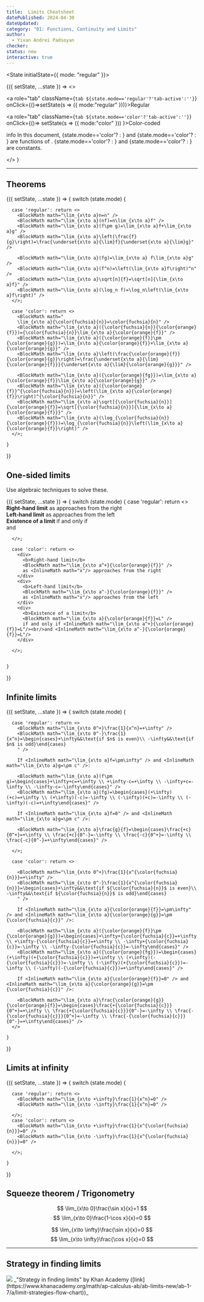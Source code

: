 ```yaml
---
title:  Limits Cheatsheet
datePublished: 2024-04-30
dateUpdated: 
category: "01: Functions, Continuity and Limits"
author: 
  - Yivan Andrei Padsoyan
checker: 
status: new
interactive: true
---
```


<State initialState={{ mode: "regular" }}>

<Observe>
{({ setState, ...state }) => <>

<div role="tablist" className="tabs tabs-boxed my-5 ">

  <a role="tab" 
  className={`tab ${state.mode=='regular'?'tab-active':''}`} 
  onClick={()=>setState(s => ({ mode:"regular" }))}>Regular</a>

  <a role="tab" className={`tab ${state.mode=='color'?'tab-active':''}`} onClick={()=>
    setState(s => ({ mode:"color" }))
    }>Color-coded</a>
</div>

<div role="alert" className="alert my-5">
  <span className="material-symbols-outlined">info</span>
  <span>In this document, {state.mode=='color'?<InlineMath math="\color{orange}{f}"/> : <InlineMath math="f" />} and {state.mode=='color'?<InlineMath math="\color{orange}{g}"/> : <InlineMath math="g" />} are functions of <InlineMath math="x" />. {state.mode=='color'?<InlineMath math="\color{fuchsia}{n}"/> : <InlineMath math="n" />} and {state.mode=='color'?<InlineMath math="\color{fuchsia}{c}"/> : <InlineMath math="c" />} are constants.</span>
</div>

</>
}
</Observe>

---

## Theorems

<div className="grid grid-flow-row md:grid-rows-4 md:grid-flow-col gap-y-3 md:gap-0">


<Observe>
  {({ setState, ...state }) => {
    switch (state.mode) {
      
      case 'regular': return <>
        <BlockMath math="\lim_{x\to a}n=n" />
        <BlockMath math="\lim_{x\to a}(nf)=n\lim_{x\to a}f" />
        <BlockMath math="\lim_{x\to a}(f\pm g)=\lim_{x\to a}f+\lim_{x\to a}g" />
        <BlockMath math="\lim_{x\to a}\left(\frac{f}{g}\right)=\frac{\underset{x\to a}{\lim}f}{\underset{x\to a}{\lim}g}" />

        <BlockMath math="\lim_{x\to a}(fg)=\lim_{x\to a} f\lim_{x\to a}g" />
        <BlockMath math="\lim_{x\to a}(f^n)=\left(\lim_{x\to a}f\right)^n" />
        <BlockMath math="\lim_{x\to a}\sqrt[n]{f}=\sqrt[n]{\lim_{x\to a}f}" />
        <BlockMath math="\lim_{x\to a}(\log_n f)=\log_n\left(\lim_{x\to a}f\right)" />
      </>;

      case 'color': return <>
        <BlockMath math="
        \lim_{x\to a}{\color{fuchsia}{n}}=\color{fuchsia}{n}" />
        <BlockMath math="\lim_{x\to a}({\color{fuchsia}{n}}{\color{orange}{f}})={\color{fuchsia}{n}}\lim_{x\to a}{\color{orange}{f}}" />
        <BlockMath math="\lim_{x\to a}({\color{orange}{f}}\pm {\color{orange}{g}})=\lim_{x\to a}{\color{orange}{f}}+\lim_{x\to a}{\color{orange}{g}}" />
        <BlockMath math="\lim_{x\to a}\left(\frac{\color{orange}{f}}{\color{orange}{g}}\right)=\frac{\underset{x\to a}{\lim}{\color{orange}{f}}}{\underset{x\to a}{\lim}{\color{orange}{g}}}" />

        <BlockMath math="\lim_{x\to a}({\color{orange}{fg}})=\lim_{x\to a} {\color{orange}{f}}\lim_{x\to a}{\color{orange}{g}}" />
        <BlockMath math="\lim_{x\to a}({\color{orange}{f}}^{\color{fuchsia}{n}})=\left(\lim_{x\to a}{\color{orange}{f}}\right)^{\color{fuchsia}{n}}" />
        <BlockMath math="\lim_{x\to a}\sqrt[{\color{fuchsia}{n}}]{\color{orange}{f}}=\sqrt[{\color{fuchsia}{n}}]{\lim_{x\to a}{\color{orange}{f}}}" />
        <BlockMath math="\lim_{x\to a}(\log_{\color{fuchsia}{n}} {\color{orange}{f}})=\log_{\color{fuchsia}{n}}\left(\lim_{x\to a}{\color{orange}{f}}\right)" />
      </>;

    }
  }}
</Observe>

</div>

## One-sided limits
Use algebraic techniques to solve these.

<div className="grid grid-flow-row md:grid-flow-col gap-y-3 md:gap-0">


<Observe>
  {({ setState, ...state }) => {
    switch (state.mode) {
      case 'regular': return <>
        <div>
          <b>Right-hand limit</b>
          <BlockMath math="\lim_{x\to a^+}{f}" />
          as <InlineMath math="x"/> approaches from the right
        </div>
        <div>
          <b>Left-hand limit</b>
          <BlockMath math="\lim_{x\to a^-}{f}" />
          as <InlineMath math="x"/> approaches from the left
        </div>
        <div>
          <b>Existence of a limit</b>
          <BlockMath math="\lim_{x\to a}{f}=L" />
          if and only if <InlineMath math="\lim_{x\to a^+}{f}=L"/><br/>and <InlineMath math="\lim_{x\to a^-}{f}=L"/>
        </div>

      </>;

      case 'color': return <>
        <div>
          <b>Right-hand limit</b>
          <BlockMath math="\lim_{x\to a^+}{\color{orange}{f}}" />
          as <InlineMath math="x"/> approaches from the right
        </div>
        <div>
          <b>Left-hand limit</b>
          <BlockMath math="\lim_{x\to a^-}{\color{orange}{f}}" />
          as <InlineMath math="x"/> approaches from the left
        </div>
        <div>
          <b>Existence of a limit</b>
          <BlockMath math="\lim_{x\to a}{\color{orange}{f}}=L" />
          if and only if <InlineMath math="\lim_{x\to a^+}{\color{orange}{f}}=L"/><br/>and <InlineMath math="\lim_{x\to a^-}{\color{orange}{f}}=L"/>
        </div>

      </>;


    }
  }}
</Observe>

</div>

## Infinite limits

<Observe>
  {({ setState, ...state }) => {
    switch (state.mode) {
      
      case 'regular': return <>
        <BlockMath math="\lim_{x\to 0^+}\frac{1}{x^n}=+\infty" />
        <BlockMath math="\lim_{x\to 0^-}\frac{1}{x^n}=\begin{cases}+\infty&&\text{if $n$ is even}\\ -\infty&&\text{if $n$ is odd}\end{cases}
        " />
        
        If <InlineMath math="\lim_{x\to a}f=\pm\infty" /> and <InlineMath math="\lim_{x\to a}g=\pm c" />:

        <BlockMath math="\lim_{x\to a}(f\pm g)=\begin{cases}+\infty+c=+\infty \\ +\infty-c=+\infty \\ -\infty+c=-\infty \\ -\infty-c=-\infty\end{cases}" />
        <BlockMath math="\lim_{x\to a}(fg)=\begin{cases}(+\infty)(+c)=+\infty \\ (+\infty)(-c)=-\infty \\ (-\infty)(+c)=-\infty \\ (-\infty)(-c)=+\infty\end{cases}" />

        If <InlineMath math="\lim_{x\to a}f=0" /> and <InlineMath math="\lim_{x\to a}g=\pm c" />:

        <BlockMath math="\lim_{x\to a}\frac{g}{f}=\begin{cases}\frac{+c}{0^+}=+\infty \\ \frac{+c}{0^-}=-\infty \\ \frac{-c}{0^+}=-\infty \\ \frac{-c}{0^-}=+\infty\end{cases}" />

      </>;

      case 'color': return <>
        
        <BlockMath math="\lim_{x\to 0^+}\frac{1}{x^{\color{fuchsia}{n}}}=+\infty" />
        <BlockMath math="\lim_{x\to 0^-}\frac{1}{x^{\color{fuchsia}{n}}}=\begin{cases}+\infty&&\text{if ${\color{fuchsia}{n}}$ is even}\\ -\infty&&\text{if ${\color{fuchsia}{n}}$ is odd}\end{cases}
        " />
        
        If <InlineMath math="\lim_{x\to a}{\color{orange}{f}}=\pm\infty" /> and <InlineMath math="\lim_{x\to a}{\color{orange}{g}}=\pm {\color{fuchsia}{c}}" />:

        <BlockMath math="\lim_{x\to a}({\color{orange}{f}}\pm {\color{orange}{g}})=\begin{cases}+\infty+{\color{fuchsia}{c}}=+\infty \\ +\infty-{\color{fuchsia}{c}}=+\infty \\ -\infty+{\color{fuchsia}{c}}=-\infty \\ -\infty-{\color{fuchsia}{c}}=-\infty\end{cases}" />
        <BlockMath math="\lim_{x\to a}({\color{orange}{fg}})=\begin{cases}(+\infty)(+{\color{fuchsia}{c}})=+\infty \\ (+\infty)(-{\color{fuchsia}{c}})=-\infty \\ (-\infty)(+{\color{fuchsia}{c}})=-\infty \\ (-\infty)(-{\color{fuchsia}{c}})=+\infty\end{cases}" />

        If <InlineMath math="\lim_{x\to a}{\color{orange}{f}}=0" /> and <InlineMath math="\lim_{x\to a}{\color{orange}{g}}=\pm {\color{fuchsia}{c}}" />:

        <BlockMath math="\lim_{x\to a}\frac{\color{orange}{g}}{\color{orange}{f}}=\begin{cases}\frac{+{\color{fuchsia}{c}}}{0^+}=+\infty \\ \frac{+{\color{fuchsia}{c}}}{0^-}=-\infty \\ \frac{-{\color{fuchsia}{c}}}{0^+}=-\infty \\ \frac{-{\color{fuchsia}{c}}}{0^-}=+\infty\end{cases}" />
      </>

    }
  }}
</Observe>


## Limits at infinity


<Observe>
  {({ setState, ...state }) => {
    switch (state.mode) {

      case 'regular': return <>
        <BlockMath math="\lim_{x\to +\infty}\frac{1}{x^n}=0" />
        <BlockMath math="\lim_{x\to -\infty}\frac{1}{x^n}=0" />

      </>;
      case 'color': return <>
        <BlockMath math="\lim_{x\to +\infty}\frac{1}{x^{\color{fuchsia}{n}}}=0" />
        <BlockMath math="\lim_{x\to -\infty}\frac{1}{x^{\color{fuchsia}{n}}}=0" />

      </>;

    }
  }}
</Observe>

## Squeeze theorem / Trigonometry


<div className="grid grid-flow-row md:grid-rows-2 md:grid-flow-col gap-y-3 md:gap-y-3">

$$
\lim_{x\to 0}\frac{\sin x}{x}=1
$$
$$
\lim_{x\to 0}\frac{1-\cos x}{x}=0
$$

$$
\lim_{x\to \infty}\frac{\sin x}{x}=0
$$
$$
\lim_{x\to \infty}\frac{\cos x}{x}=0
$$
</div>

---

## Strategy in finding limits

<img className="invert" src="https://cdn.kastatic.org/ka-perseus-images/a193121287b64721de28fcbfaec9f5919a367dd2.png"/>
_"Strategy in finding limits" by Khan Academy ([link](https://www.khanacademy.org/math/ap-calculus-ab/ab-limits-new/ab-1-7/a/limit-strategies-flow-chart))_

</State>